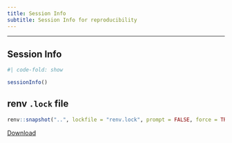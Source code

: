 ```yaml
---
title: Session Info
subtitle: Session Info for reproducibility
---
```


------------------------------------------------------------------------

## Session Info

```r
#| code-fold: show

sessionInfo()
```

## renv `.lock` file

```r
renv::snapshot("..", lockfile = "renv.lock", prompt = FALSE, force = TRUE)
```

[Download](renv.lock)
